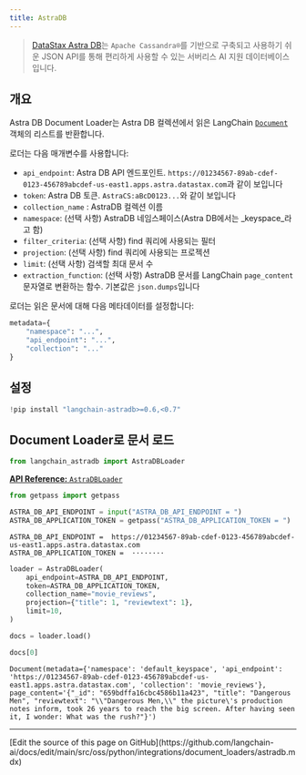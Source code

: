 ```yaml
---
title: AstraDB
---
```


> [DataStax Astra DB](https://docs.datastax.com/en/astra-db-serverless/index.html)는 `Apache Cassandra®`를 기반으로 구축되고 사용하기 쉬운 JSON API를 통해 편리하게 사용할 수 있는 서버리스 AI 지원 데이터베이스입니다.

## 개요

Astra DB Document Loader는 Astra DB 컬렉션에서 읽은 LangChain [`Document`](https://reference.langchain.com/python/langchain_core/documents/#langchain_core.documents.base.Document) 객체의 리스트를 반환합니다.

로더는 다음 매개변수를 사용합니다:

* `api_endpoint`: Astra DB API 엔드포인트. `https://01234567-89ab-cdef-0123-456789abcdef-us-east1.apps.astra.datastax.com`과 같이 보입니다
* `token`: Astra DB 토큰. `AstraCS:aBcD0123...`와 같이 보입니다
* `collection_name` : AstraDB 컬렉션 이름
* `namespace`: (선택 사항) AstraDB 네임스페이스(Astra DB에서는 _keyspace_라고 함)
* `filter_criteria`: (선택 사항) find 쿼리에 사용되는 필터
* `projection`: (선택 사항) find 쿼리에 사용되는 프로젝션
* `limit`: (선택 사항) 검색할 최대 문서 수
* `extraction_function`: (선택 사항) AstraDB 문서를 LangChain `page_content` 문자열로 변환하는 함수. 기본값은 `json.dumps`입니다

로더는 읽은 문서에 대해 다음 메타데이터를 설정합니다:

```python
metadata={
    "namespace": "...",
    "api_endpoint": "...",
    "collection": "..."
}
```

## 설정

```python
!pip install "langchain-astradb>=0.6,<0.7"
```

## Document Loader로 문서 로드

```python
from langchain_astradb import AstraDBLoader
```

[**API Reference:** `AstraDBLoader`](https://python.langchain.com/api_reference/astradb/document_loaders/langchain_astradb.document_loaders.AstraDBLoader.html#langchain_astradb.document_loaders.AstraDBLoader)

```python
from getpass import getpass

ASTRA_DB_API_ENDPOINT = input("ASTRA_DB_API_ENDPOINT = ")
ASTRA_DB_APPLICATION_TOKEN = getpass("ASTRA_DB_APPLICATION_TOKEN = ")
```

```output
ASTRA_DB_API_ENDPOINT =  https://01234567-89ab-cdef-0123-456789abcdef-us-east1.apps.astra.datastax.com
ASTRA_DB_APPLICATION_TOKEN =  ········
```

```python
loader = AstraDBLoader(
    api_endpoint=ASTRA_DB_API_ENDPOINT,
    token=ASTRA_DB_APPLICATION_TOKEN,
    collection_name="movie_reviews",
    projection={"title": 1, "reviewtext": 1},
    limit=10,
)
```

```python
docs = loader.load()
```

```python
docs[0]
```

```output
Document(metadata={'namespace': 'default_keyspace', 'api_endpoint': 'https://01234567-89ab-cdef-0123-456789abcdef-us-east1.apps.astra.datastax.com', 'collection': 'movie_reviews'}, page_content='{"_id": "659bdffa16cbc4586b11a423", "title": "Dangerous Men", "reviewtext": "\\"Dangerous Men,\\" the picture\'s production notes inform, took 26 years to reach the big screen. After having seen it, I wonder: What was the rush?"}')
```

---

<Callout icon="pen-to-square" iconType="regular">
  [Edit the source of this page on GitHub](https://github.com/langchain-ai/docs/edit/main/src/oss/python/integrations/document_loaders/astradb.mdx)
</Callout>
